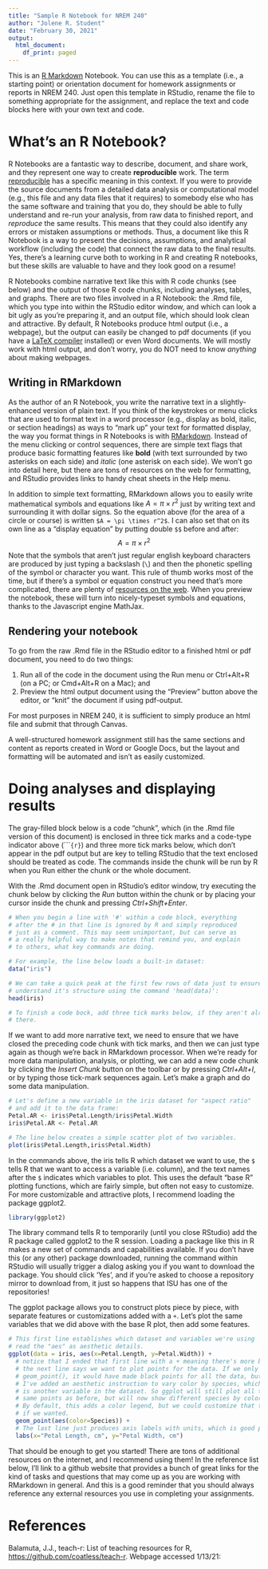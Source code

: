 ```yaml
---
title: "Sample R Notebook for NREM 240"
author: "Jolene R. Student"
date: "February 30, 2021"
output:
  html_document:
    df_print: paged
---
```


This is an [R Markdown](http://rmarkdown.rstudio.com) Notebook. You can use this as a template (i.e., a starting point) or orientation document for homework assignments or reports in NREM 240. Just open this template in RStudio, rename the file to something appropriate for the assignment, and replace the text and code blocks here with your own text and code. 

# What's an R Notebook?
R Notebooks are a fantastic way to describe, document, and share work, and they represent one way to create **reproducible** work. The term [reproducible](https://ropensci.github.io/reproducibility-guide/sections/introduction/) has a specific meaning in this context. If you were to provide the source documents from a detailed data analysis or computational model (e.g., this file and any data files that it requires) to somebody else who has the same software and training that you do, they should be able to fully understand and re-run your analysis, from raw data to finished report, and *reproduce* the same results. This means that they could also identify any errors or mistaken assumptions or methods. Thus, a document like this R Notebook is a way to present the decisions, assumptions, and analytical workflow (including the code) that connect the raw data to the final results. Yes, there's a learning curve both to working in R and creating R notebooks, but these skills are valuable to have and they look good on a resume!  

R Notebooks combine narrative text like this with R code chunks (see below) and the output of those R code chunks, including analyses, tables, and graphs. There are two files involved in a R Notebook: the .Rmd file, which you type into within the RStudio editor window, and which can look a bit ugly as you're preparing it, and an output file, which should look clean and attractive. By default, R Notebooks produce html output (i.e., a webpage), but the output can easily be changed to pdf documents (if you have a [LaTeX compiler](https://www.latex-project.org/get/) installed) or even Word documents. We will mostly work with html output, and don't worry, you do NOT need to know *anything* about making webpages.

## Writing in RMarkdown
As the author of an R Notebook, you write the narrative text in a slightly-enhanced version of plain text. If you think of the keystrokes or menu clicks that are used to format text in a word processor (e.g., display as bold, italic, or section headings) as ways to "mark up" your text for formatted display, the way you format things in R Notebooks is with [RMarkdown](https://rmarkdown.rstudio.com/lesson-1.html). Instead of the menu clicking or control sequences, there are simple text flags that produce basic formatting features like **bold** (with text surrounded by two asterisks on each side) and *italic* (one asterisk on each side). We won't go into detail here, but there are tons of resources on the web for formatting, and RStudio provides links to handy cheat sheets in the Help menu.

In addition to simple text formatting, RMarkdown allows you to easily write mathematical symbols and equations like $A = \pi \times r^2$ just by writing text and surrounding it with dollar signs. So the equation above (for the area of a circle or course) is written `$A = \pi \times r^2$`. I can also set that on its own line as a "display equation" by putting double `$$` before and after:
$$A = \pi \times r^2$$
Note that the symbols that aren't just regular english keyboard characters are produced by just typing a backslash (`\`) and then the phonetic spelling of the symbol or character you want. This rule of thumb works most of the time, but if there's a symbol or equation construct you need that's more complicated, there are plenty of [resources on the web](https://artofproblemsolving.com/wiki/index.php/LaTeX:Symbols). When you preview the notebook, these will turn into nicely-typeset symbols and equations, thanks to the Javascript engine MathJax.

## Rendering your notebook
To go from the raw .Rmd file in the RStudio editor to a finished html or pdf document, you need to do two things:

1. Run all of the code in the document using the Run menu or Ctrl+Alt+R (on a PC; or Cmd+Alt+R on a Mac); and
2. Preview the html output document using the "Preview" button above the editor, or "knit" the document if using pdf-output.

For most purposes in NREM 240, it is sufficient to simply produce an html file and submit that through Canvas.


A well-structured homework assignment still has the same sections and content as reports created in Word or Google Docs, but the layout and formatting will be automated and isn't as easily customized.

# Doing analyses and displaying results
The gray-filled block below is a code "chunk", which (in the .Rmd file version of this document) is enclosed in three tick marks and a code-type indicator above (````{r}`) and three more tick marks below, which don't appear in the pdf output but are key to telling RStudio that the text enclosed should be treated as code. The commands inside the chunk will be run by R when you Run either the chunk or the whole document.

With the .Rmd document open in RStudio's editor window, try executing the chunk below by clicking the *Run* button within the chunk or by placing your cursor inside the chunk and pressing *Ctrl+Shift+Enter*. 

```r
# When you begin a line with '#' within a code block, everything 
# after the # in that line is ignored by R and simply reproduced 
# just as a comment. This may seem unimportant, but can serve as 
# a really helpful way to make notes that remind you, and explain
# to others, what key commands are doing.

# For example, the line below loads a built-in dataset:
data("iris")

# We can take a quick peak at the first few rows of data just to ensure we 
# understand it's structure using the command 'head(data)':
head(iris)

# To finish a code bock, add three tick marks below, if they aren't already
# there.

```

If we want to add more narrative text, we need to ensure that we have closed the preceding code chunk with tick marks, and then we can just type again as though we're back in RMarkdown processor. When we're ready for more data manipulation, analysis, or plotting, we can add a new code chunk by clicking the *Insert Chunk* button on the toolbar or by pressing *Ctrl+Alt+I*, or by typing those tick-mark sequences again. Let's make a graph and do some data manipulation.

```r
# Let's define a new variable in the iris dataset for "aspect ratio"
# and add it to the data frame:
Petal.AR <- iris$Petal.Length/iris$Petal.Width
iris$Petal.AR <- Petal.AR

# The line below creates a simple scatter plot of two variables.
plot(iris$Petal.Length,iris$Petal.Width)
```


In the commands above, the iris tells R which dataset we want to use, the `$` tells R that we want to access a variable (i.e. column), and the text names after the `$` indicates which variables to plot. This uses the default "base R" plotting functions, which are fairly simple, but often not easy to customize. For more customizable and attractive plots, I recommend loading the package ggplot2.

```r
library(ggplot2)
```

The library command tells R to temporarily (until you close RStudio) add the R package called ggplot2 to the R session. Loading a package like this in R makes a new set of commands and capabilities available. If you don't have this (or any other) package downloaded, running the command within RStudio will usually trigger a dialog asking you if you want to download the package. You should click 'Yes', and if you're asked to choose a repository mirror to download from, it just so happens that ISU has one of the repositories!

The ggplot package allows you to construct plots piece by piece, with separate features or customizations added with a `+`. Let's plot the same variables that we did above with the base R plot, then add some features.

```r
# This first line establishes which dataset and variables we're using
# read the "aes" as aesthetic details.
ggplot(data = iris, aes(x=Petal.Length, y=Petal.Width)) +
  # notice that I ended that first line with a + meaning there's more below
  # the next line says we want to plot points for the data. If we only wrote
  # geom_point(), it would have made black points for all the data, but here
  # I've added an aesthetic instruction to vary color by species, which
  # is another variable in the dataset. So ggplot will still plot all the
  # same points as before, but will now show different species by color.
  # By default, this adds a color legend, but we could customize that too
  # if we wanted.
  geom_point(aes(color=Species)) +
  # The last line just produces axis labels with units, which is good practice.
  labs(x="Petal Length, cm", y="Petal Width, cm")
```

That should be enough to get you started! There are tons of additional resources on the internet, and I recommend using them! In the reference list below, I'll link to a github website that provides a bunch of great links for the kind of tasks and questions that may come up as you are working with RMarkdown in general. And this is a good reminder that you should always reference any external resources you use in completing your assignments.

# References

Balamuta, J.J., teach-r: List of teaching resources for R, [https://github.com/coatless/teach-r](https://github.com/coatless/teach-r). Webpage accessed 1/13/21: 
